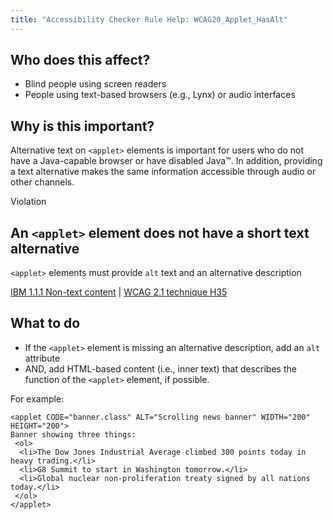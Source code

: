 ```yaml
---
title: "Accessibility Checker Rule Help: WCAG20_Applet_HasAlt"
---
```


<div className="toolHelp">
<Row>
<Column colLg={5} colMd={3} colSm={4} className="toolLeft">

## Who does this affect?

* Blind people using screen readers
* People using text-based browsers (e.g., Lynx) or audio interfaces

## Why is this important?

Alternative text on `<applet>` elements is important for users who do not have a Java-capable browser or have disabled Java™. In addition, providing a text alternative makes the same information accessible through audio or other channels.

</Column>
<Column colLg={11} colMd={5} colSm={4} className="toolMain">

<div id="locLevel" className="level-violation">Violation</div>

## An `<applet>` element does not have a short text alternative
`<applet>` elements must provide `alt` text and an alternative description

[IBM 1.1.1 Non-text content](http://www.ibm.com/able/guidelines/ci162/non_text_content.html) | [WCAG 2.1 technique H35](https://www.w3.org/TR/WCAG20-TECHS/H35)

<div id="locSnippet"></div>

## What to do

* If the `<applet>` element is missing an alternative description, add an `alt` attribute
* AND, add HTML-based content (i.e., inner text) that describes the function of the `<applet>` element, if possible.

For example:

```
<applet CODE="banner.class" ALT="Scrolling news banner" WIDTH="200" HEIGHT="200">
Banner showing three things:
 <ol>
  <li>The Dow Jones Industrial Average climbed 300 points today in heavy trading.</li>
  <li>G8 Summit to start in Washington tomorrow.</li>
  <li>Global nuclear non-proliferation treaty signed by all nations today.</li>
 </ol>
</applet>
```

</Column>
</Row>
</div>

